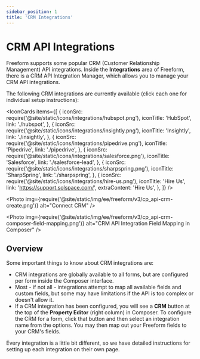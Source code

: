 ```yaml
---
sidebar_position: 1
title: 'CRM Integrations'
---
```



# CRM API Integrations

Freeform supports some popular CRM (Customer Relationship Management) API integrations. Inside the **Integrations** area of Freeform, there is a CRM API Integration Manager, which allows you to manage your CRM API integrations.

The following CRM integrations are currently available (click each one for individual setup instructions):

<IconCards
  items={[
    {
      iconSrc: require('@site/static/icons/integrations/hubspot.png'),
      iconTitle: 'HubSpot',
      link: './hubspot',
    },
    {
      iconSrc: require('@site/static/icons/integrations/insightly.png'),
      iconTitle: 'Insightly',
      link: './insightly',
    },
    {
      iconSrc: require('@site/static/icons/integrations/pipedrive.png'),
      iconTitle: 'Pipedrive',
      link: './pipedrive',
    },
    {
      iconSrc: require('@site/static/icons/integrations/salesforce.png'),
      iconTitle: 'Salesforce',
      link: './salesforce-lead',
    },
    {
      iconSrc: require('@site/static/icons/integrations/sharpspring.png'),
      iconTitle: 'SharpSpring',
      link: './sharpspring',
    },
    {
      iconSrc: require('@site/static/icons/integrations/hire-us.png'),
      iconTitle: 'Hire Us',
      link: 'https://support.solspace.com/',
      extraContent: 'Hire Us',
    },
  ]}
/>

<Photo
  img={require('@site/static/img/ee/freeform/v3/cp_api-crm-create.png')}
  alt="Connect CRM"
/>

<Photo
  img={require('@site/static/img/ee/freeform/v3/cp_api-crm-composer-field-mapping.png')}
  alt="CRM API Integration Field Mapping in Composer"
/>

## Overview

Some important things to know about CRM integrations are:

- CRM integrations are globally available to all forms, but are configured per form inside the Composer interface.
- Most - if not all - integrations attempt to map all available fields and custom fields, but some may have limitations if the API is too complex or doesn't allow it.
- If a CRM integration has been configured, you will see a **CRM** button at the top of the **Property Editor** (right column) in Composer. To configure the CRM for a form, click that button and then select an integration name from the options. You may then map out your Freeform fields to your CRM's fields.

Every integration is a little bit different, so we have detailed instructions for setting up each integration on their own page.
